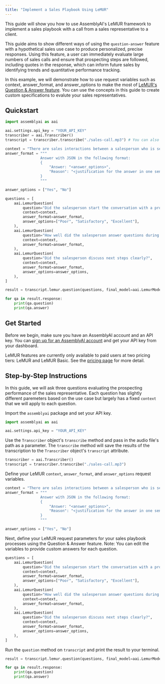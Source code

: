 ```yaml
---
title: "Implement a Sales Playbook Using LeMUR"
---
```


This guide will show you how to use AssemblyAI's LeMUR framework to implement a sales playbook with a call from a sales representative to a client.

This guide aims to show different ways of using the `question-answer` feature with a hypothetical sales use case to produce personalized, precise responses. Using this feature, a user can immediately evaluate large numbers of sales calls and ensure that prospecting steps are followed, including quotes in the response, which can inform future sales by identifying trends and quantitative performance tracking.

In this example, we will demonstrate how to use request variables such as context, answer_format, and answer_options to make the most of [LeMUR's Question & Answer feature](https://www.assemblyai.com/docs/api-reference/lemur). You can use the concepts in this guide to create custom specifications to evalute your sales representatives.

## Quickstart

```python
import assemblyai as aai

aai.settings.api_key = "YOUR_API_KEY"
transcriber = aai.Transcriber()
transcript = transcriber.transcribe("./sales-call.mp3") # You can also provide a URL to a publicly available audio file

context = "There are sales interactions between a salesperson who is selling an internet plan to customers who are warm leads."
answer_format = """
                Answer with JSON in the following format:
                {
                    "Answer: "<answer_options>",
                    "Reason": "<justification for the answer in one sentence including quotes>"
                }
                """

answer_options = ["Yes", "No"]

questions = [
    aai.LemurQuestion(
        question="Did the salesperson start the conversation with a professional greeting?",
        context=context,
        answer_format=answer_format,
        answer_options=["Poor", "Satisfactory", "Excellent"],
    ),
    aai.LemurQuestion(
        question="How well did the salesperson answer questions during the call?",
        context=context,
        answer_format=answer_format,
    ),
    aai.LemurQuestion(
        question="Did the salesperson discuss next steps clearly?",
        context=context,
        answer_format=answer_format,
        answer_options=answer_options,
    ),
]

result = transcript.lemur.question(questions, final_model=aai.LemurModel.claude3_5_sonnet)

for qa in result.response:
    print(qa.question)
    print(qa.answer)
```

## Get Started

Before we begin, make sure you have an AssemblyAI account and an API key. You can [sign up for an AssemblyAI account](https://www.assemblyai.com/app) and get your API key from your dashboard.

LeMUR features are currently only available to paid users at two pricing tiers: LeMUR and LeMUR Basic. See the [pricing page](https://www.assemblyai.com/pricing#:~:text=LeMUR) for more detail.

## Step-by-Step Instructions

In this guide, we will ask three questions evaluating the prospecting performance of the sales representative. Each question has slightly different paremeters based on the use case but largely has a fixed `context` that we will apply to each question.

Import the `assemblyai` package and set your API key.

```python
import assemblyai as aai

aai.settings.api_key = "YOUR_API_KEY"
```

Use the `Transcriber` object's `transcribe` method and pass in the audio file's path as a parameter. The `transcribe` method will save the results of the transcription to the `Transcriber` object's `transcript` attribute.

```python
transcriber = aai.Transcriber()
transcript = transcriber.transcribe("./sales-call.mp3")
```

Define your LeMUR `context`, `answer_format`, and `answer_options` request variables.

```python
context = "There are sales interactions between a salesperson who is selling an internet plan to customers who are warm leads."
answer_format = """
                Answer with JSON in the following format:
                {
                    "Answer: "<answer_options>",
                    "Reason": "<justification for the answer in one sentence including quotes>"
                }
                """

answer_options = ["Yes", "No"]
```

Next, define your LeMUR request parameters for your sales playbook processes using the Question & Answer feature. Note: You can edit the variables to provide custom answers for each question.

```python
questions = [
    aai.LemurQuestion(
        question="Did the salesperson start the conversation with a professional greeting?",
        context=context,
        answer_format=answer_format,
        answer_options=["Poor", "Satisfactory", "Excellent"],
    ),
    aai.LemurQuestion(
        question="How well did the salesperson answer questions during the call?",
        context=context,
        answer_format=answer_format,
    ),
    aai.LemurQuestion(
        question="Did the salesperson discuss next steps clearly?",
        context=context,
        answer_format=answer_format,
        answer_options=answer_options,
    ),
]
```

Run the `question` method on `transcript` and print the result to your terminal.

```python
result = transcript.lemur.question(questions, final_model=aai.LemurModel.claude3_5_sonnet)

for qa in result.response:
    print(qa.question)
    print(qa.answer)
```
